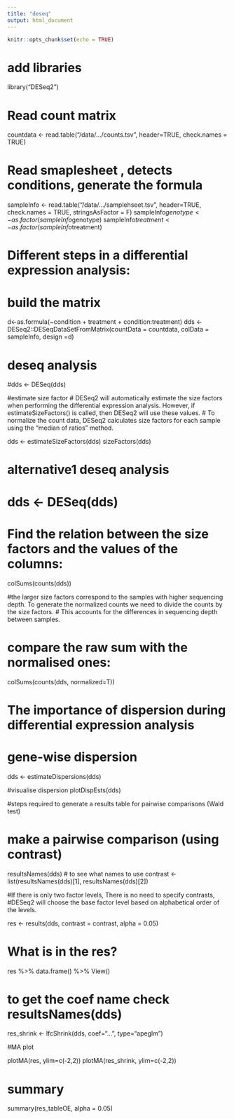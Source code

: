 ```yaml
---
title: "deseq"
output: html_document
---
```


```r
knitr::opts_chunk$set(echo = TRUE)
```


# add libraries
library("DESeq2")

# Read count matrix
countdata <- read.table("/data/.../counts.tsv", header=TRUE, check.names = TRUE)

# Read smaplesheet , detects conditions, generate the formula
sampleInfo <- read.table("/data/.../samplehseet.tsv", header=TRUE, check.names = TRUE, stringsAsFactor = F)
sampleInfo$genotype <- as.factor(sampleInfo$genotype)
sampleInfo$treatment <- as.factor(sampleInfo$treatment)

# Different steps in a differential expression analysis:

# build the matrix
d<-as.formula(~condition + treatment + condition:treatment)
dds <- DESeq2::DESeqDataSetFromMatrix(countData = countdata, colData = sampleInfo, design =d)

# deseq analysis
#dds <- DESeq(dds)

#estimate size factor
# DESeq2 will automatically estimate the size factors when performing the differential expression analysis. However, if estimateSizeFactors() is called, then DESeq2 will use these values.
# To normalize the count data, DESeq2 calculates size factors for each sample using the "median of ratios" method.

dds <- estimateSizeFactors(dds)
sizeFactors(dds)

# alternative1 deseq analysis
# dds <- DESeq(dds)

# Find the relation between the size factors and the values of the columns:
colSums(counts(dds))

#the larger size factors correspond to the samples with higher sequencing depth. To generate the normalized counts we need to divide the counts by the size factors. 
# This accounts for the differences in sequencing depth between samples.

# compare the raw sum with the normalised ones:
colSums(counts(dds, normalized=T))

# The importance of dispersion during differential expression analysis

# gene-wise dispersion
dds <- estimateDispersions(dds)

#visualise dispersion
plotDispEsts(dds)


#steps required to generate a results table for pairwise comparisons (Wald test)

# make a pairwise comparison (using contrast)
resultsNames(dds) # to see what names to use
contrast <- list(resultsNames(dds)[1], resultsNames(dds)[2])

#If there is only two factor levels, There is no need to  specify contrasts,
#DESeq2 will choose the base factor level based on alphabetical order of the levels.

res <- results(dds, contrast = contrast, alpha = 0.05)

# What is in the res?
res %>% 
data.frame() %>% 
View()

# to get the coef name check resultsNames(dds)
res_shrink <- lfcShrink(dds, coef="...", type="apeglm")


#MA plot

plotMA(res, ylim=c(-2,2))
plotMA(res_shrink, ylim=c(-2,2))


# summary
summary(res_tableOE, alpha = 0.05)
